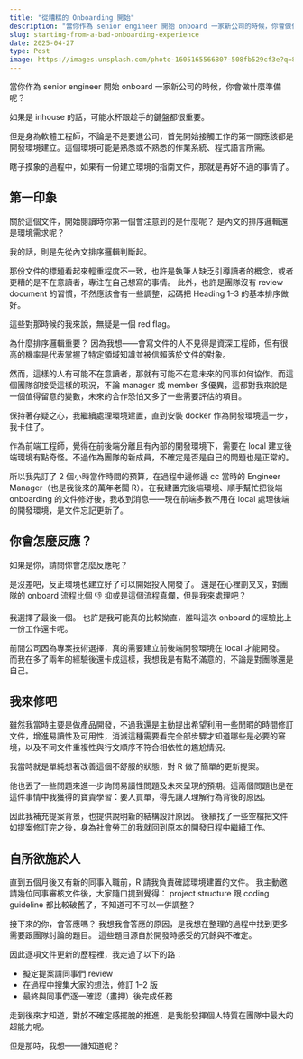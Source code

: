 ```yaml
---
title: "從糟糕的 Onboarding 開始"
description: "當你作為 senior engineer 開始 onboard 一家新公司的時候，你會做什麼準備呢？"
slug: starting-from-a-bad-onboarding-experience
date: 2025-04-27
type: Post
image: https://images.unsplash.com/photo-1605165566807-508fb529cf3e?q=80&w=1470&auto=format&fit=crop&ixlib=rb-4.1.0&ixid=M3wxMjA3fDB8MHxwaG90by1wYWdlfHx8fGVufDB8fHx8fA%3D%3D
---
```


當你作為 senior engineer 開始 onboard 一家新公司的時候，你會做什麼準備呢？

如果是 inhouse 的話，可能水杯跟趁手的鍵盤都很重要。

但是身為軟體工程師，不論是不是要進公司，首先開始接觸工作的第一關應該都是開發環境建立。這個環境可能是熟悉或不熟悉的作業系統、程式語言所需。

瞎子摸象的過程中，如果有一份建立環境的指南文件，那就是再好不過的事情了。

## 第一印象

關於這個文件，開始閱讀時你第一個會注意到的是什麼呢？
是內文的排序邏輯還是環境需求呢？

我的話，則是先從內文排序邏輯判斷起。

那份文件的標題看起來輕重程度不一致，也許是執筆人缺乏引導讀者的概念，或者更糟的是不在意讀者，專注在自己想寫的事情。
此外，也許是團隊沒有 review document 的習慣，不然應該會有一些調整，起碼把 Heading 1–3 的基本排序做好。

這些對那時候的我來說，無疑是一個 red flag。

<Spacer />

為什麼排序邏輯重要？
因為我想——會寫文件的人不見得是資深工程師，但有很高的機率是代表掌握了特定領域知識並被信賴落於文件的對象。

然而，這樣的人有可能不在意讀者，那就有可能不在意未來的同事如何協作。而這個團隊卻接受這樣的現況，不論 manager 或 member 多優異，這都對我來說是一個值得留意的變數，未來的合作恐怕又多了一些需要評估的項目。

<Spacer />

保持著存疑之心，我繼續處理環境建置，直到安裝 docker 作為開發環境這一步，我卡住了。

作為前端工程師，覺得在前後端分離且有內部的開發環境下，需要在 local 建立後端環境有點奇怪。不過作為團隊的新成員，不確定是否是自己的問題也是正常的。

所以我先訂了 2 個小時當作時間的預算，在過程中邊修邊 cc 當時的 Engineer Manager（也是我後來的萬年老闆 R）。在我建置完後端環境、順手幫忙把後端 onboarding 的文件修好後，我收到消息——現在前端多數不用在 local 處理後端的開發環境，是文件忘記更新了。

## 你會怎麼反應？

如果是你，請問你會怎麼反應呢？

是沒差吧，反正環境也建立好了可以開始投入開發了。
還是在心裡劃叉叉，對團隊的 onboard 流程比個 👎
抑或是這個流程真爛，但是我來處理吧？

我選擇了最後一個。
也許是我可能真的比較拗直，誰叫這次 onboard 的經驗比上一份工作還卡呢。

前間公司因為專案技術選擇，真的需要建立前後端開發環境在 local 才能開發。
而我在多了兩年的經驗後還卡成這樣，我想我是有點不滿意的，不論是對團隊還是自己。

## 我來修吧

雖然我當時主要是做產品開發，不過我還是主動提出希望利用一些閒暇的時間修訂文件，增進易讀性及可用性，消滅這種需要看完全部步驟才知道哪些是必要的窘境，以及不同文件重複性與行文順序不符合相依性的尷尬情況。

我當時就是單純想著改善這個不舒服的狀態，對 R 做了簡單的更新提案。

他也丟了一些問題來進一步詢問易讀性問題及未來呈現的預期。這兩個問題也是在這件事情中我獲得的寶貴學習：要人買單，得先讓人理解行為背後的原因。

因此我補充提案背景，也提供說明新的結構設計原因。
後續找了一些空檔把文件如提案修訂完之後，身為社會勞工的我就回到原本的開發日程中繼續工作。

## 自所欲施於人

直到五個月後又有新的同事入職前，R 請我負責確認環境建置的文件。
我主動邀請幾位同事審核文件後，大家隨口提到覺得：
project structure 跟 coding guideline 都比較破舊了，不知道可不可以一併調整？

<Spacer />

接下來的你，會答應嗎？
我想我會答應的原因，是我想在整理的過程中找到更多需要跟團隊討論的題目。
這些題目源自於開發時感受的冗餘與不確定。

因此逐項文件更新的歷程裡，我走過了以下的路：
- 擬定提案請同事們 review
- 在過程中搜集大家的想法，修訂 1–2 版
- 最終與同事們逐一確認（畫押）後完成任務

<Spacer />

走到後來才知道，對於不確定感擺脫的推進，是我能發揮個人特質在團隊中最大的超能力呢。

但是那時，我想——誰知道呢？